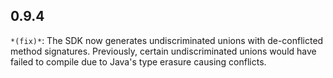 ## 0.9.4
`*(fix)*`: The SDK now generates undiscriminated unions with de-conflicted method signatures. Previously, certain undiscriminated unions would have failed to compile due to Java's type erasure causing conflicts.

